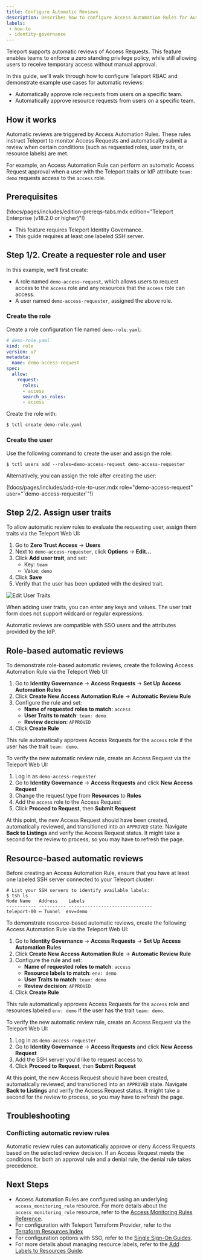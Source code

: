 ```yaml
---
title: Configure Automatic Reviews
description: Describes how to configure Access Automation Rules for Automatic Reviews.
labels:
 - how-to
 - identity-governance
---
```


Teleport supports automatic reviews of Access Requests. This
feature enables teams to enforce a zero standing privilege policy, while
still allowing users to receive temporary access without manual approval.

In this guide, we'll walk through how to configure Teleport RBAC and demonstrate
example use cases for automatic reviews:

- Automatically approve role requests from users on a specific team.
- Automatically approve resource requests from users on a specific team.

## How it works

Automatic reviews are triggered by Access Automation Rules. These rules instruct
Teleport to monitor Access Requests and automatically submit a review
when certain conditions (such as requested roles, user traits, or resource labels)
are met.

For example, an Access Automation Rule can perform an automatic Access Request
approval when a user with the Teleport traits or IdP attribute `team: demo`
requests access to the `access` role.

## Prerequisites

(!docs/pages/includes/edition-prereqs-tabs.mdx edition="Teleport Enterprise (v18.2.0 or higher)"!)

- This feature requires Teleport Identity Governance.
- This guide requires at least one labeled SSH server.

## Step 1/2. Create a requester role and user

In this example, we'll first create:

- A role named `demo-access-request`, which allows users to request access to the
`access` role and any resources that the `access` role can access.
- A user named `demo-access-requester`, assigned the above role.

### Create the role

Create a role configuration file named `demo-role.yaml`:

```yaml
# demo-role.yaml
kind: role
version: v7
metadata:
  name: demo-access-request
spec:
  allow:
    request:
      roles:
      - access
      search_as_roles:
      - access
```

Create the role with:
```code
$ tctl create demo-role.yaml
```

### Create the user

Use the following command to create the user and assign the role:
```code
$ tctl users add --roles=demo-access-request demo-access-requester
```

Alternatively, you can assign the role after creating the user:

  (!docs/pages/includes/add-role-to-user.mdx role="demo-access-request" user="\`demo-access-requester\`"!)

## Step 2/2. Assign user traits

To allow automatic review rules to evaluate the requesting user, assign them
traits via the Teleport Web UI:

1. Go to **Zero Trust Access** -> **Users**
2. Next to `demo-access-requester`, click **Options** -> **Edit...**
3. Click **Add user trait**, and set:
   - Key: `team`
   - Value: `demo`
4. Click **Save**
5. Verify that the user has been updated with the desired trait.

![Edit User Traits](../../../img/access-controls/automatic-reviews/users-edit.png)

When adding user traits, you can enter any keys and values. The user trait form
does not support wildcard or regular expressions.

<Admonition type="tip" title="SSO users">
  Automatic reviews are compatible with SSO users and the attributes provided
  by the IdP.
</Admonition>

## Role-based automatic reviews

To demonstrate role-based automatic reviews, create the following Access Automation
Rule via the Teleport Web UI:

1. Go to **Identity Governance** -> **Access Requests** -> **Set Up Access Automation Rules**
2. Click **Create New Access Automation Rule** -> **Automatic Review Rule**
3. Configure the rule and set:
   - **Name of requested roles to match**: `access`
   - **User Traits to match**: `team: demo`
   - **Review decision**: `APPROVED`
4. Click **Create Rule**

This rule automatically approves Access Requests for the `access` role if the
user has the trait `team: demo`.

To verify the new automatic review rule, create an Access Request via the Teleport
Web UI:

1. Log in as `demo-access-requester`
2. Go to **Identity Governance** -> **Access Requests** and click **New Access Request**
3. Change the request type from **Resources** to **Roles**
4. Add the `access` role to the Access Request
5. Click **Proceed to Request**, then **Submit Request**

At this point, the new Access Request should have been created, automatically
reviewed, and transitioned into an `APPROVED` state. Navigate **Back to Listings**
and verify the Access Request status. It might take a second for the review to
process, so you may have to refresh the page.

## Resource-based automatic reviews

Before creating an Access Automation Rule, ensure that you have at least one
labeled SSH server connected to your Teleport cluster:

```code
# List your SSH servers to identify available labels:
$ tsh ls
Node Name   Address    Labels
----------- ---------- -------------------------------
teleport-00 ⟵ Tunnel  env=demo
```

To demonstrate resource-based automatic reviews, create the following Access Automation
Rule via the Teleport Web UI:

1. Go to **Identity Governance** -> **Access Requests** -> **Set Up Access Automation Rules**
2. Click **Create New Access Automation Rule** -> **Automatic Review Rule**
3. Configure the rule and set:
   - **Name of requested roles to match**: `access`
   - **Resource labels to match**: `env: demo`
   - **User Traits to match**: `team: demo`
   - **Review decision**: `APPROVED`
4. Click **Create Rule**

This rule automatically approves Access Requests for the `access` role and
resources labeled `env: demo` if the user has the trait `team: demo`.

To verify the new automatic review rule, create an Access Request via the Teleport
Web UI:

1. Log in as `demo-access-requester`
2. Go to **Identity Governance** -> **Access Requests** and click **New Access Request**
3. Add the SSH server you'd like to request access to.
4. Click **Proceed to Request**, then **Submit Request**

At this point, the new Access Request should have been created, automatically
reviewed, and transitioned into an `APPROVED` state. Navigate **Back to Listings**
and verify the Access Request status. It might take a second for the review to
process, so you may have to refresh the page.

## Troubleshooting

### Conflicting automatic review rules

Automatic review rules can automatically approve or deny Access Requests based
on the selected review decision. If an Access Request meets the conditions for
both an approval rule and a denial rule, the denial rule takes precedence.

## Next Steps

- Access Automation Rules are configured using an underlying `access_monitoring_rule`
  resource. For more details about the `access_monitoring_rule` resource, refer to the
  [Access Monitoring Rules Reference](../../reference/access-controls/access-monitoring-rules.mdx).
- For configuration with Teleport Terraform Provider, refer to the
  [Terraform Resources Index](../../reference/terraform-provider/resources/access_monitoring_rule.mdx)
- For configuration options with SSO, refer to the
  [Single Sign-On Guides](../../zero-trust-access/sso/sso.mdx).
- For more details about managing resource labels, refer to the
  [Add Labels to Resources Guide](../../zero-trust-access/management/admin/labels.mdx).
